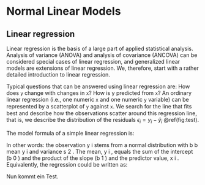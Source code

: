 # Normal Linear Models {#lm}

## Linear regression
Linear regression is the basis of a large part of applied statistical analysis. Analysis of variance (ANOVA) and analysis of covariance (ANCOVA) can be considered special cases of linear regression, and generalized linear models are extensions of linear regression. We, therefore, start with a rather detailed introduction to linear regression.

Typical questions that can be answered using linear regression are: How does `y` change with changes in `x`? How is y predicted from `x`? An ordinary linear regression (i.e., one numeric `x` and one numeric `y` variable) can be represented by a scatterplot of `y` against `x`. We search for the line that ﬁts best and describe how the observations scatter around this regression line, that is, we describe the distribution of the residuals $\epsilon_i=y_i-\hat{y}_i$ \@ref(fig:test). 

The model formula of a simple linear regression is:

In other words: the observation y i stems from a normal distribution with b b mean y i and variance s 2 . The mean, y i , equals the sum of the intercept (b 0 ) and the product of the slope (b 1 ) and the predictor value, x i . Equivalently, the regression could be written as:

Nun kommt ein Test.

